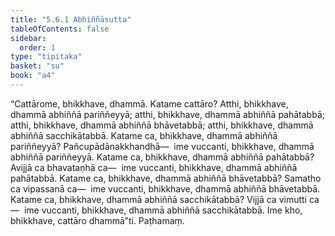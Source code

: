 ```yaml
---
title: "5.6.1 Abhiññāsutta"
tableOfContents: false
sidebar:
  order: 1
type: "tipitaka"
basket: "su"
book: "a4"
---
```



<DynamicBreadcrumb />

<Division number="254" book="a4">

<Paragraph number="1522" book="a4">
“Cattārome, bhikkhave, dhammā. Katame cattāro? Atthi, bhikkhave, dhammā abhiññā pariññeyyā; atthi, bhikkhave, dhammā abhiññā pahātabbā; atthi, bhikkhave, dhammā abhiññā bhāvetabbā; atthi, bhikkhave, dhammā abhiññā sacchikātabbā.
</Paragraph>

<Paragraph number="1523" book="a4">
Katame ca, bhikkhave, dhammā abhiññā pariññeyyā? Pañcupādānakkhandhā—  ime vuccanti, bhikkhave, dhammā abhiññā pariññeyyā.
</Paragraph>

<Paragraph number="1524" book="a4">
Katame ca, bhikkhave, dhammā abhiññā pahātabbā? Avijjā ca bhavataṇhā ca—  ime vuccanti, bhikkhave, dhammā abhiññā pahātabbā.
</Paragraph>

<Paragraph number="1525" book="a4">
Katame ca, bhikkhave, dhammā abhiññā bhāvetabbā? Samatho ca vipassanā ca—  ime vuccanti, bhikkhave, dhammā abhiññā bhāvetabbā.
</Paragraph>

<Paragraph number="1526" book="a4">
Katame ca, bhikkhave, dhammā abhiññā sacchikātabbā? Vijjā ca vimutti ca—  ime vuccanti, bhikkhave, dhammā abhiññā sacchikātabbā. Ime kho, bhikkhave, cattāro dhammā”ti.

</Paragraph>
</Division>

<Paragraph number="1527" type="center" book="a4">
Paṭhamaṃ.
</Paragraph>